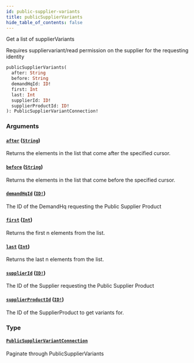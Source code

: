 ```yaml
---
id: public-supplier-variants
title: publicSupplierVariants
hide_table_of_contents: false
---
```



Get a list of supplierVariants

Requires suppliervariant/read permission on the supplier for the requesting identity

```graphql
publicSupplierVariants(
  after: String
  before: String
  demandHqId: ID!
  first: Int
  last: Int
  supplierId: ID!
  supplierProductId: ID!
): PublicSupplierVariantConnection!
```


### Arguments

#### [`after`](#) ([`String`](/demand/api/graphql-admin/reference/scalars/string))

Returns the elements in the list that come after the specified cursor.


#### [`before`](#) ([`String`](/demand/api/graphql-admin/reference/scalars/string))

Returns the elements in the list that come before the specified cursor.


#### [`demandHqId`](#) ([`ID!`](/demand/api/graphql-admin/reference/scalars/id))

The ID of the DemandHq requesting the Public Supplier Product


#### [`first`](#) ([`Int`](/demand/api/graphql-admin/reference/scalars/int))

Returns the first n elements from the list.


#### [`last`](#) ([`Int`](/demand/api/graphql-admin/reference/scalars/int))

Returns the last n elements from the list.


#### [`supplierId`](#) ([`ID!`](/demand/api/graphql-admin/reference/scalars/id))

The ID of the Supplier requesting the Public Supplier Product


#### [`supplierProductId`](#) ([`ID!`](/demand/api/graphql-admin/reference/scalars/id))

The ID of the SupplierProduct to get variants for.


### Type

#### [`PublicSupplierVariantConnection`](/demand/api/graphql-admin/reference/objects/public-supplier-variant-connection)

Paginate through PublicSupplierVariants




